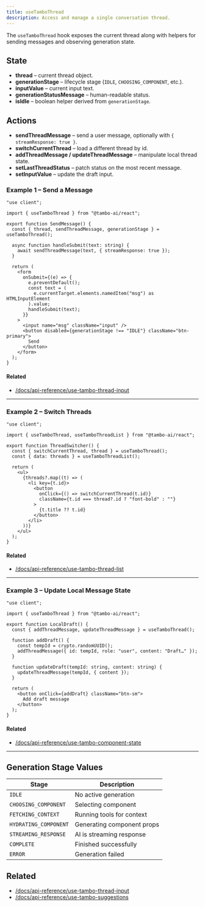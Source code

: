 ```yaml
---
title: useTamboThread
description: Access and manage a single conversation thread.
---
```


The `useTamboThread` hook exposes the current thread along with helpers for
sending messages and observing generation state.

## State

- **thread** – current thread object.
- **generationStage** – lifecycle stage (`IDLE`, `CHOOSING_COMPONENT`, etc.).
- **inputValue** – current input text.
- **generationStatusMessage** – human-readable status.
- **isIdle** – boolean helper derived from `generationStage`.

## Actions

- **sendThreadMessage** – send a user message, optionally with
  `{ streamResponse: true }`.
- **switchCurrentThread** – load a different thread by id.
- **addThreadMessage / updateThreadMessage** – manipulate local thread state.
- **setLastThreadStatus** – patch status on the most recent message.
- **setInputValue** – update the draft input.

### Example 1 – Send a Message

```tsx title="SendMessage.tsx"
"use client";

import { useTamboThread } from "@tambo-ai/react";

export function SendMessage() {
  const { thread, sendThreadMessage, generationStage } = useTamboThread();

  async function handleSubmit(text: string) {
    await sendThreadMessage(text, { streamResponse: true });
  }

  return (
    <form
      onSubmit={(e) => {
        e.preventDefault();
        const text = (
          e.currentTarget.elements.namedItem("msg") as HTMLInputElement
        ).value;
        handleSubmit(text);
      }}
    >
      <input name="msg" className="input" />
      <button disabled={generationStage !== "IDLE"} className="btn-primary">
        Send
      </button>
    </form>
  );
}
```

#### Related

- [/docs/api-reference/use-tambo-thread-input](/docs/api-reference/use-tambo-thread-input)

---

### Example 2 – Switch Threads

```tsx title="ThreadSwitcher.tsx"
"use client";

import { useTamboThread, useTamboThreadList } from "@tambo-ai/react";

export function ThreadSwitcher() {
  const { switchCurrentThread, thread } = useTamboThread();
  const { data: threads } = useTamboThreadList();

  return (
    <ul>
      {threads?.map((t) => (
        <li key={t.id}>
          <button
            onClick={() => switchCurrentThread(t.id)}
            className={t.id === thread?.id ? "font-bold" : ""}
          >
            {t.title ?? t.id}
          </button>
        </li>
      ))}
    </ul>
  );
}
```

#### Related

- [/docs/api-reference/use-tambo-thread-list](/docs/api-reference/use-tambo-thread-list)

---

### Example 3 – Update Local Message State

```tsx title="LocalDraft.tsx"
"use client";

import { useTamboThread } from "@tambo-ai/react";

export function LocalDraft() {
  const { addThreadMessage, updateThreadMessage } = useTamboThread();

  function addDraft() {
    const tempId = crypto.randomUUID();
    addThreadMessage({ id: tempId, role: "user", content: "Draft…" });
  }

  function updateDraft(tempId: string, content: string) {
    updateThreadMessage(tempId, { content });
  }

  return (
    <button onClick={addDraft} className="btn-sm">
      Add draft message
    </button>
  );
}
```

#### Related

- [/docs/api-reference/use-tambo-component-state](/docs/api-reference/use-tambo-component-state)

---

## Generation Stage Values

| Stage                 | Description                |
| --------------------- | -------------------------- |
| `IDLE`                | No active generation       |
| `CHOOSING_COMPONENT`  | Selecting component        |
| `FETCHING_CONTEXT`    | Running tools for context  |
| `HYDRATING_COMPONENT` | Generating component props |
| `STREAMING_RESPONSE`  | AI is streaming response   |
| `COMPLETE`            | Finished successfully      |
| `ERROR`               | Generation failed          |

## Related

- [/docs/api-reference/use-tambo-thread-input](/docs/api-reference/use-tambo-thread-input)
- [/docs/api-reference/use-tambo-suggestions](/docs/api-reference/use-tambo-suggestions)
